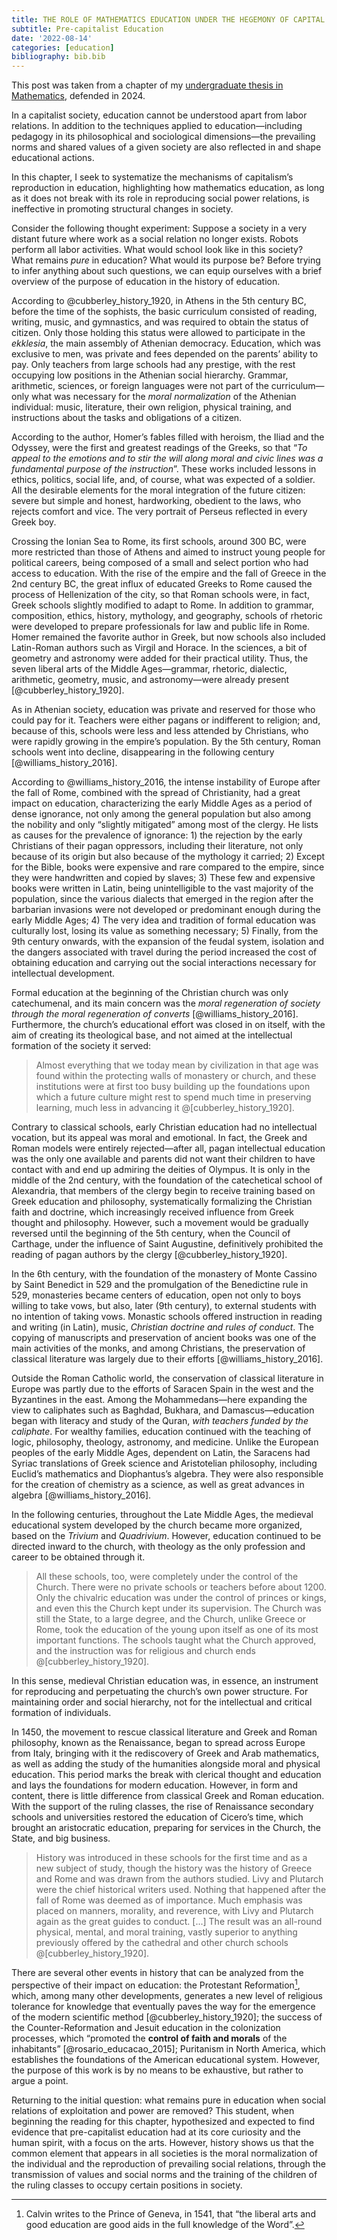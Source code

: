 ```yaml
---
title: THE ROLE OF MATHEMATICS EDUCATION UNDER THE HEGEMONY OF CAPITAL
subtitle: Pre-capitalist Education
date: '2022-08-14'
categories: [education]
bibliography: bib.bib
---
```


::: {.callout-note}
This post was taken from a chapter of my [undergraduate thesis in Mathematics](https://repositorio.ifes.edu.br/handle/123456789/6060), defended in 2024.
:::

In a capitalist society, education cannot be understood apart from labor relations. In addition to the techniques applied to education—including pedagogy in its philosophical and sociological dimensions—the prevailing norms and shared values of a given society are also reflected in and shape educational actions.

In this chapter, I seek to systematize the mechanisms of capitalism's reproduction in education, highlighting how mathematics education, as long as it does not break with its role in reproducing social power relations, is ineffective in promoting structural changes in society.

Consider the following thought experiment: Suppose a society in a very distant future where work as a social relation no longer exists. Robots perform all labor activities. What would school look like in this society? What remains *pure* in education? What would its purpose be? Before trying to infer anything about such questions, we can equip ourselves with a brief overview of the purpose of education in the history of education.

According to @cubberley_history_1920, in Athens in the 5th century BC, before the time of the sophists, the basic curriculum consisted of reading, writing, music, and gymnastics, and was required to obtain the status of citizen. Only those holding this status were allowed to participate in the *ekklesia*, the main assembly of Athenian democracy. Education, which was exclusive to men, was private and fees depended on the parents' ability to pay. Only teachers from large schools had any prestige, with the rest occupying low positions in the Athenian social hierarchy. Grammar, arithmetic, sciences, or foreign languages were not part of the curriculum—only what was necessary for the *moral normalization* of the Athenian individual: music, literature, their own religion, physical training, and instructions about the tasks and obligations of a citizen.

According to the author, Homer's fables filled with heroism, the Iliad and the Odyssey, were the first and greatest readings of the Greeks, so that "_To appeal to the emotions and to stir the will along moral and civic lines was a fundamental purpose of the instruction_". These works included lessons in ethics, politics, social life, and, of course, what was expected of a soldier. All the desirable elements for the moral integration of the future citizen: severe but simple and honest, hardworking, obedient to the laws, who rejects comfort and vice. The very portrait of Perseus reflected in every Greek boy.

Crossing the Ionian Sea to Rome, its first schools, around 300 BC, were more restricted than those of Athens and aimed to instruct young people for political careers, being composed of a small and select portion who had access to education. With the rise of the empire and the fall of Greece in the 2nd century BC, the great influx of educated Greeks to Rome caused the process of Hellenization of the city, so that Roman schools were, in fact, Greek schools slightly modified to adapt to Rome. In addition to grammar, composition, ethics, history, mythology, and geography, schools of rhetoric were developed to prepare professionals for law and public life in Rome. Homer remained the favorite author in Greek, but now schools also included Latin-Roman authors such as Virgil and Horace. In the sciences, a bit of geometry and astronomy were added for their practical utility. Thus, the seven liberal arts of the Middle Ages—grammar, rhetoric, dialectic, arithmetic, geometry, music, and astronomy—were already present [@cubberley_history_1920].

As in Athenian society, education was private and reserved for those who could pay for it. Teachers were either pagans or indifferent to religion; and, because of this, schools were less and less attended by Christians, who were rapidly growing in the empire's population. By the 5th century, Roman schools went into decline, disappearing in the following century [@williams_history_2016].

According to @williams_history_2016, the intense instability of Europe after the fall of Rome, combined with the spread of Christianity, had a great impact on education, characterizing the early Middle Ages as a period of dense ignorance, not only among the general population but also among the nobility and only "slightly mitigated" among most of the clergy. He lists as causes for the prevalence of ignorance: 1) the rejection by the early Christians of their pagan oppressors, including their literature, not only because of its origin but also because of the mythology it carried; 2) Except for the Bible, books were expensive and rare compared to the empire, since they were handwritten and copied by slaves; 3) These few and expensive books were written in Latin, being unintelligible to the vast majority of the population, since the various dialects that emerged in the region after the barbarian invasions were not developed or predominant enough during the early Middle Ages; 4) The very idea and tradition of formal education was culturally lost, losing its value as something necessary; 5) Finally, from the 9th century onwards, with the expansion of the feudal system, isolation and the dangers associated with travel during the period increased the cost of obtaining education and carrying out the social interactions necessary for intellectual development.

Formal education at the beginning of the Christian church was only catechumenal, and its main concern was the _moral regeneration of society through the moral regeneration of converts_ [@williams_history_2016]. Furthermore, the church's educational effort was closed in on itself, with the aim of creating its theological base, and not aimed at the intellectual formation of the society it served:

>Almost everything that we today mean by civilization in that age was found within the protecting walls of monastery or church, and these institutions were at first too busy building up the foundations upon which a future culture might rest to spend much time in preserving learning, much less in advancing it @[cubberley_history_1920].

Contrary to classical schools, early Christian education had no intellectual vocation, but its appeal was moral and emotional. In fact, the Greek and Roman models were entirely rejected—after all, pagan intellectual education was the only one available and parents did not want their children to have contact with and end up admiring the deities of Olympus. It is only in the middle of the 2nd century, with the foundation of the catechetical school of Alexandria, that members of the clergy begin to receive training based on Greek education and philosophy, systematically formalizing the Christian faith and doctrine, which increasingly received influence from Greek thought and philosophy. However, such a movement would be gradually reversed until the beginning of the 5th century, when the Council of Carthage, under the influence of Saint Augustine, definitively prohibited the reading of pagan authors by the clergy [@cubberley_history_1920].

In the 6th century, with the foundation of the monastery of Monte Cassino by Saint Benedict in 529 and the promulgation of the Benedictine rule in 529, monasteries became centers of education, open not only to boys willing to take vows, but also, later (9th century), to external students with no intention of taking vows. Monastic schools offered instruction in reading and writing (in Latin), music, _Christian doctrine and rules of conduct_. The copying of manuscripts and preservation of ancient books was one of the main activities of the monks, and among Christians, the preservation of classical literature was largely due to their efforts [@williams_history_2016].

Outside the Roman Catholic world, the conservation of classical literature in Europe was partly due to the efforts of Saracen Spain in the west and the Byzantines in the east. Among the Mohammedans—here expanding the view to caliphates such as Baghdad, Bukhara, and Damascus—education began with literacy and study of the Quran, _with teachers funded by the caliphate_. For wealthy families, education continued with the teaching of logic, philosophy, theology, astronomy, and medicine. Unlike the European peoples of the early Middle Ages, dependent on Latin, the Saracens had Syriac translations of Greek science and Aristotelian philosophy, including Euclid's mathematics and Diophantus's algebra. They were also responsible for the creation of chemistry as a science, as well as great advances in algebra [@williams_history_2016].

In the following centuries, throughout the Late Middle Ages, the medieval educational system developed by the church became more organized, based on the _Trivium_ and _Quadrivium_. However, education continued to be directed inward to the church, with theology as the only profession and career to be obtained through it.

>All these schools, too, were completely under the control of the Church. There were no private schools or teachers before about 1200. Only the chivalric education was under the control of princes or kings, and even this the Church kept under its supervision. The Church was still the State, to a large degree, and the Church, unlike Greece or Rome, took the education of the young upon itself as one of its most important functions. The schools taught what the Church approved, and the instruction was for religious and church ends @[cubberley_history_1920].

In this sense, medieval Christian education was, in essence, an instrument for reproducing and perpetuating the church's own power structure. For maintaining order and social hierarchy, not for the intellectual and critical formation of individuals.

In 1450, the movement to rescue classical literature and Greek and Roman philosophy, known as the Renaissance, began to spread across Europe from Italy, bringing with it the rediscovery of Greek and Arab mathematics, as well as adding the study of the humanities alongside moral and physical education. This period marks the break with clerical thought and education and lays the foundations for modern education. However, in form and content, there is little difference from classical Greek and Roman education. With the support of the ruling classes, the rise of Renaissance secondary schools and universities restored the education of Cicero's time, which brought an aristocratic education, preparing for services in the Church, the State, and big business.

>History was introduced in these schools for the first time and as a new subject of study, though the history was the history of Greece and Rome and was drawn from the authors studied. Livy and Plutarch were the chief historical writers used. Nothing that happened after the fall of Rome was deemed as of importance. Much emphasis was placed on manners, morality, and reverence, with Livy and Plutarch again as the great guides to conduct. $[...]$ The result was an all-round physical, mental, and moral training, vastly superior to anything previously offered by the cathedral and other church schools @[cubberley_history_1920].

There are several other events in history that can be analyzed from the perspective of their impact on education: the Protestant Reformation^[Calvin writes to the Prince of Geneva, in 1541, that "the liberal arts and good education are good aids in the full knowledge of the Word".], which, among many other developments, generates a new level of religious tolerance for knowledge that eventually paves the way for the emergence of the modern scientific method [@cubberley_history_1920]; the success of the Counter-Reformation and Jesuit education in the colonization processes, which "promoted the **control of faith and morals** of the inhabitants" [@rosario_educacao_2015]; Puritanism in North America, which establishes the foundations of the American educational system. However, the purpose of this work is by no means to be exhaustive, but rather to argue a point.

Returning to the initial question: what remains pure in education when social relations of exploitation and power are removed? This student, when beginning the reading for this chapter, hypothesized and expected to find evidence that pre-capitalist education had at its core curiosity and the human spirit, with a focus on the arts. However, history shows us that the common element that appears in all societies is the moral normalization of the individual and the reproduction of prevailing social relations, through the transmission of values and social norms and the training of the children of the ruling classes to occupy certain positions in society.
